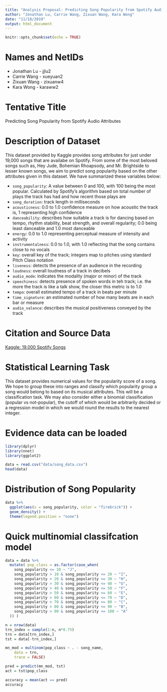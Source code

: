 ```yaml
---
title: "Analysis Proposal: Predicting Song Popularity from Spotify Audio Attributes"
author: "Jonathan Lu, Carrie Wang, Zixuan Wang, Kara Wong"
date: "11/18/2019"
output: html_document
---
```


```r
knitr::opts_chunk$set(echo = TRUE)
```

# Names and NetIDs
- Jonathan Lu - jjlu2
- Carrie Wang - xueyuan2
- Zixuan Wang - zixuanw4
- Kara Wong - karaww2

# Tentative Title
Predicting Song Popularity from Spotify Audio Attributes

# Description of Dataset
This dataset provided by Kaggle provides song attributes for just under 19,000 songs that are availabe on Spotify. From some of the most beloved songs such as, Hey Jude, Bohemian Rhoapsody, and Mr. Brightside to lesser known songs, we aim to predict song popularity based on the other attributes given in this dataset. We have summarized these variables below:

- `song_popularity`: A value between 0 and 100, with 100 being the most popular. Calculated by Spotify's algorithm based on total number of plays the track has had and how recent those plays are
- `song_duration`: track length in milliseconds
- `acousticness`: 0.0 to 1.0 confidence measure on how acoustic the track is, 1 representing high confidence
- `danceability`: describes how suitable a track is for dancing based on tempo, rhythm stability, beat strength, and overall regularity; 0.0 being least danceable and 1.0 most danceable
- `energy`: 0.0 to 1.0 representing perceptual measure of intensity and activity
- `instrumentalness`: 0.0 to 1.0, with 1.0 reflecting that the song contains close to no vocals
- `key`: overall key of the track; integers map to pitches using standard Pitch Class notation
- `liveness`: detects the presence of an audience in the recording
- `loudness`: overall loudness of a track in decibels
- `audio_mode`: indicates the modality (major or minor) of the track
- `speechiness`: detects presence of spoken words in teh track; i.e. the more the track is like a talk show, the closer this metric is to 1.0
- `tempo`: overall estimated tempo of a track in beats per minute
- `time_signature`: an estimated number of how many beats are in each bar or measure
- `audio_valence`: describes the musical positiveness conveyed by the track

# Citation and Source Data

[Kaggle: 19,000 Spotify Songs](https://www.kaggle.com/edalrami/19000-spotify-songs)

# Statistical Learning Task
This dataset provides numerical values for the popularity score of a song. We hope to group these into ranges and classify which popularity group a song would belong to based on its musical attributes. This will be a classification task. We may also consider either a binomial classification (popular vs not-popular), the cutoff of which would be arbitrarily decided or a regression model in which we would round the results to the nearest integer.

# Evidence data can be loaded
```r
library(dplyr)
library(nnet)
library(ggplot2)
```


```r
data = read.csv("data/song_data.csv")
head(data)
```

# Distribution of Song Popularity

```r
data %>% 
  ggplot(aes(x = song_popularity, color = "firebrick")) +
  geom_density() + 
  theme(legend.position = "none")
```

# Quick multinomial classifcation model
```r
data = data %>% 
  mutate( pop_class = as.factor(case_when(
    song_popularity <= 10 ~ "J",
    song_popularity > 10 & song_popularity <= 20 ~ "I",
    song_popularity > 20 & song_popularity <= 30 ~ "H",
    song_popularity > 30 & song_popularity <= 40 ~ "G",
    song_popularity > 40 & song_popularity <= 50 ~ "F",
    song_popularity > 50 & song_popularity <= 60 ~ "E",
    song_popularity > 60 & song_popularity <= 70 ~ "D",
    song_popularity > 70 & song_popularity <= 80 ~ "C",
    song_popularity > 80 & song_popularity <= 90 ~ "B",
    song_popularity > 90 & song_popularity <= 100 ~ "A"
  )) )

n = nrow(data)
trn_index = sample(1:n, n*0.75)
trn = data[trn_index,]
tst = data[-trn_index,]

mn_mod = multinom(pop_class ~ . - song_name,
    data = trn,
    trace = FALSE)

pred = predict(mn_mod, tst)
act = tst$pop_class

accuracy = mean(act == pred)
accuracy
```

